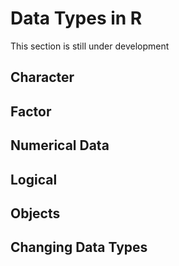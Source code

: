 # Data Types in R

:::{.callout-caution appearance=minimal}
This section is still under development
:::


## Character
## Factor
## Numerical Data
## Logical {#set-logic}
## Objects
## Changing Data Types


